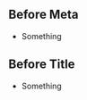 


## Before Meta

- Something

<Meta of={SectionStories} />

## Before Title

- Something

<Title />

## Before Primary

- Can I write stuff here?

<Primary />

## Before Controls

- Controls goes next

<Controls />

<Stories />
<Stories />
